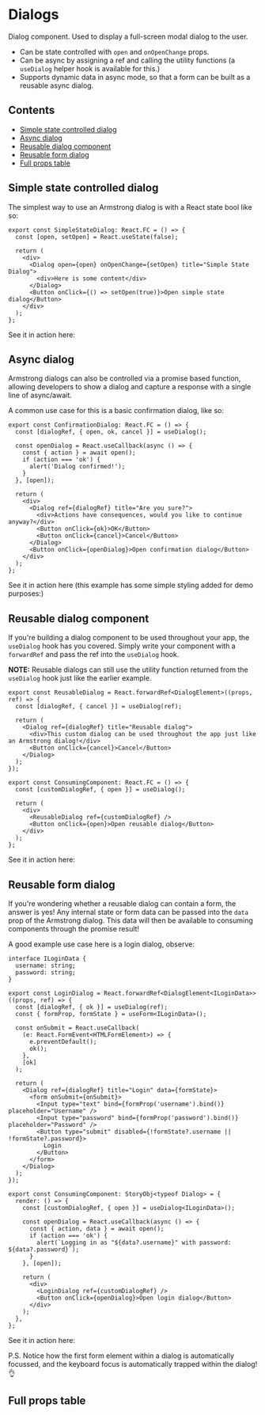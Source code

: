 
<Meta title="Modals/Dialog" component={Dialog} />

# Dialogs

Dialog component. Used to display a full-screen modal dialog to the user.

- Can be state controlled with `open` and `onOpenChange` props.
- Can be async by assigning a ref and calling the utility functions (a `useDialog` helper hook is available for this.)
- Supports dynamic data in async mode, so that a form can be built as a reusable async dialog.

<Canvas withSource="closed">
  <Story id="modals-dialog--default" />
</Canvas>

## Contents

- [Simple state controlled dialog](#simple-state)
- [Async dialog](#async)
- [Reusable dialog component](#reusable)
- [Reusable form dialog](#reusable-form)
- [Full props table](#props)

## <a name="simple-state">Simple state controlled dialog</a>

The simplest way to use an Armstrong dialog is with a React state bool like so:

```tsx
export const SimpleStateDialog: React.FC = () => {
  const [open, setOpen] = React.useState(false);

  return (
    <div>
      <Dialog open={open} onOpenChange={setOpen} title="Simple State Dialog">
        <div>Here is some content</div>
      </Dialog>
      <Button onClick={() => setOpen(true)}>Open simple state dialog</Button>
    </div>
  );
};
```

See it in action here:

<Canvas withSource="closed">
  <Story id="modals-dialog--simple-state-dialog" />
</Canvas>

## <a name="async">Async dialog</a>

Armstrong dialogs can also be controlled via a promise based function, allowing developers to show a dialog and capture a response with a single line of async/await.

A common use case for this is a basic confirmation dialog, like so:

```tsx
export const ConfirmationDialog: React.FC = () => {
  const [dialogRef, { open, ok, cancel }] = useDialog();

  const openDialog = React.useCallback(async () => {
    const { action } = await open();
    if (action === 'ok') {
      alert('Dialog confirmed!');
    }
  }, [open]);

  return (
    <div>
      <Dialog ref={dialogRef} title="Are you sure?">
        <div>Actions have consequences, would you like to continue anyway?</div>
        <Button onClick={ok}>OK</Button>
        <Button onClick={cancel}>Cancel</Button>
      </Dialog>
      <Button onClick={openDialog}>Open confirmation dialog</Button>
    </div>
  );
};
```

See it in action here (this example has some simple styling added for demo purposes:)

<Canvas withSource="closed">
  <Story id="modals-dialog--async-dialog" />
</Canvas>

## <a name="reusable">Reusable dialog component</a>

If you're building a dialog component to be used throughout your app, the `useDialog` hook has you covered. Simply write your component with a `forwardRef` and pass the ref into the `useDialog` hook.

**NOTE:** Reusable dialogs can still use the utility function returned from the `useDialog` hook just like the earlier example.

```tsx
export const ReusableDialog = React.forwardRef<DialogElement>((props, ref) => {
  const [dialogRef, { cancel }] = useDialog(ref);

  return (
    <Dialog ref={dialogRef} title="Reusable dialog">
      <div>This custom dialog can be used throughout the app just like an Armstrong dialog!</div>
      <Button onClick={cancel}>Cancel</Button>
    </Dialog>
  );
});

export const ConsumingComponent: React.FC = () => {
  const [customDialogRef, { open }] = useDialog();

  return (
    <div>
      <ReusableDialog ref={customDialogRef} />
      <Button onClick={open}>Open reusable dialog</Button>
    </div>
  );
};
```

See it in action here:

<Canvas withSource="closed">
  <Story id="modals-dialog--reusable-dialog" />
</Canvas>

## <a name="reusable-form">Reusable form dialog</a>

If you're wondering whether a reusable dialog can contain a form, the answer is yes! Any internal state or form data can be passed into the `data` prop of the Armstrong dialog. This data will then be available to consuming components through the promise result!

A good example use case here is a login dialog, observe:

```tsx
interface ILoginData {
  username: string;
  password: string;
}

export const LoginDialog = React.forwardRef<DialogElement<ILoginData>>((props, ref) => {
  const [dialogRef, { ok }] = useDialog(ref);
  const { formProp, formState } = useForm<ILoginData>();

  const onSubmit = React.useCallback(
    (e: React.FormEvent<HTMLFormElement>) => {
      e.preventDefault();
      ok();
    },
    [ok]
  );

  return (
    <Dialog ref={dialogRef} title="Login" data={formState}>
      <form onSubmit={onSubmit}>
        <Input type="text" bind={formProp('username').bind()} placeholder="Username" />
        <Input type="password" bind={formProp('password').bind()} placeholder="Password" />
        <Button type="submit" disabled={!formState?.username || !formState?.password}>
          Login
        </Button>
      </form>
    </Dialog>
  );
});

export const ConsumingComponent: StoryObj<typeof Dialog> = {
  render: () => {
    const [customDialogRef, { open }] = useDialog<ILoginData>();

    const openDialog = React.useCallback(async () => {
      const { action, data } = await open();
      if (action === 'ok') {
        alert(`Logging in as "${data?.username}" with password: ${data?.password}`);
      }
    }, [open]);

    return (
      <div>
        <LoginDialog ref={customDialogRef} />
        <Button onClick={openDialog}>Open login dialog</Button>
      </div>
    );
  },
};
```

See it in action here:

P.S. Notice how the first form element within a dialog is automatically focussed, and the keyboard focus is automatically trapped within the dialog! 👌

<Canvas withSource="closed">
  <Story id="modals-dialog--reusable-form-dialog" />
</Canvas>

## <a name="props">Full props table</a>

<ArgsTable of={Dialog} />
